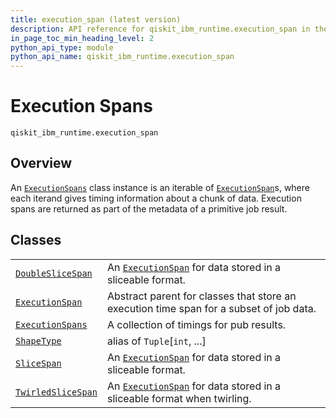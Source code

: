 ```yaml
---
title: execution_span (latest version)
description: API reference for qiskit_ibm_runtime.execution_span in the latest version of qiskit-ibm-runtime
in_page_toc_min_heading_level: 2
python_api_type: module
python_api_name: qiskit_ibm_runtime.execution_span
---
```


<span id="execution-spans-qiskit-ibm-runtime-execution-span" />

<span id="module-qiskit_ibm_runtime.execution_span" />

# Execution Spans

`qiskit_ibm_runtime.execution_span`

## Overview

An [`ExecutionSpans`](qiskit_ibm_runtime.execution_span.ExecutionSpans "qiskit_ibm_runtime.execution_span.ExecutionSpans") class instance is an iterable of [`ExecutionSpan`](qiskit_ibm_runtime.execution_span.ExecutionSpan "qiskit_ibm_runtime.execution_span.ExecutionSpan")s, where each iterand gives timing information about a chunk of data. Execution spans are returned as part of the metadata of a primitive job result.

## Classes

|                                                                                                                               |                                                                                                                                                                              |
| ----------------------------------------------------------------------------------------------------------------------------- | ---------------------------------------------------------------------------------------------------------------------------------------------------------------------------- |
| [`DoubleSliceSpan`](qiskit_ibm_runtime.execution_span.DoubleSliceSpan "qiskit_ibm_runtime.execution_span.DoubleSliceSpan")    | An [`ExecutionSpan`](qiskit_ibm_runtime.execution_span.ExecutionSpan "qiskit_ibm_runtime.execution_span.ExecutionSpan") for data stored in a sliceable format.               |
| [`ExecutionSpan`](qiskit_ibm_runtime.execution_span.ExecutionSpan "qiskit_ibm_runtime.execution_span.ExecutionSpan")          | Abstract parent for classes that store an execution time span for a subset of job data.                                                                                      |
| [`ExecutionSpans`](qiskit_ibm_runtime.execution_span.ExecutionSpans "qiskit_ibm_runtime.execution_span.ExecutionSpans")       | A collection of timings for pub results.                                                                                                                                     |
| [`ShapeType`](qiskit_ibm_runtime.execution_span.ShapeType "qiskit_ibm_runtime.execution_span.ShapeType")                      | alias of `Tuple`\[`int`, ...]                                                                                                                                                |
| [`SliceSpan`](qiskit_ibm_runtime.execution_span.SliceSpan "qiskit_ibm_runtime.execution_span.SliceSpan")                      | An [`ExecutionSpan`](qiskit_ibm_runtime.execution_span.ExecutionSpan "qiskit_ibm_runtime.execution_span.ExecutionSpan") for data stored in a sliceable format.               |
| [`TwirledSliceSpan`](qiskit_ibm_runtime.execution_span.TwirledSliceSpan "qiskit_ibm_runtime.execution_span.TwirledSliceSpan") | An [`ExecutionSpan`](qiskit_ibm_runtime.execution_span.ExecutionSpan "qiskit_ibm_runtime.execution_span.ExecutionSpan") for data stored in a sliceable format when twirling. |


